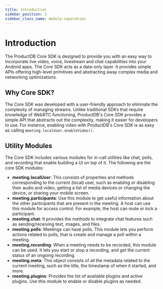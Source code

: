 ```yaml
---
title: Introduction
sidebar_position: 3
sidebar_class_name: module-seperation
---
```



# Introduction

The ProductDB Core SDK is designed to provide you with an easy way to incorporate live video, voice, livestream and chat capabilities 
into your Android apps. The Core SDK acts as a data-only layer. It provides simple APIs offering high-level primitives and 
abstracting away complex media and networking optimizations.

## Why Core SDK?

The Core SDK was developed with a user-friendly approach to eliminate the complexity of managing streams. Unlike traditional 
SDKs that require knowledge of WebRTC functioning, ProductDB's Core SDK provides a simple API that abstracts out the complexity, 
making it easier for developers to use. For instance, enabling video with ProductDB's Core SDK is as easy as calling 
`meeting.localUser.enableVideo()`.

## Utility Modules

The Core SDK includes various modules for in-call utilities like chat, polls, and recording that enable building a UI on top of 
it. The following are the core SDK modules:

- **meeting.localUser**: This consists of properties and methods corresponding to the current (local) user, such as enabling or 
disabling their audio and video, getting a list of media devices or changing the device, or sharing your mobile screen.
- **meeting.participants**: Use this module to get useful information about the other participants that are present in the 
meeting. A host can use this module for access control. For example, the host can mute or kick a participant.
- **meeting.chat**: It provides the methods to integrate chat features such as sending/receiving text, images, and files.
- **meeting.polls**: Meetings can have polls. This module lets you perform actions related to polls, that is create and manage 
a poll within a meeting.
- **meeting.recording**: When a meeting needs to be recorded, this module can be used. It lets you start or stop a recording, 
and get the current status of an ongoing recording.
- **meeting.meta**: This object consists of all the metadata related to the current meeting, such as the title, the timestamp 
of when it started, and more.
- **meeting.plugins**: Provides the list of available plugins and active plugins. Use this module to enable or disable plugins as needed.

<head>
  <title>Android Core Introduction</title>
</head>
